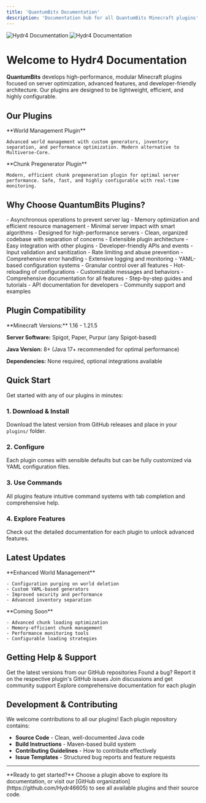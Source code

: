 ```yaml
---
title: 'QuantumBits Documentation'
description: 'Documentation hub for all QuantumBits Minecraft plugins'
---
```


<img
  className="block dark:hidden"
  src="/images/hero-light.png"
  alt="Hydr4 Documentation"
/>
<img
  className="hidden dark:block"
  src="/images/hero-dark.png"
  alt="Hydr4 Documentation"
/>

# Welcome to Hydr4 Documentation

**QuantumBits** develops high-performance, modular Minecraft plugins focused on server optimization, advanced features, and developer-friendly architecture. Our plugins are designed to be lightweight, efficient, and highly configurable.

## Our Plugins

<CardGroup cols={2}>
  <Card
    title="🌍 LilWorlds"
    icon="globe"
    href="/lilworlds/introduction"
  >
    **World Management Plugin**
    
    Advanced world management with custom generators, inventory separation, and performance optimization. Modern alternative to Multiverse-Core.
  </Card>
  <Card
    title="🔧 LilChunks"
    icon="cubes"
    href="/lilchunks/introduction"
  >
    **Chunk Pregenerator Plugin**
    
    Modern, efficient chunk pregeneration plugin for optimal server performance. Safe, fast, and highly configurable with real-time monitoring.
  </Card>
</CardGroup>

## Why Choose QuantumBits Plugins?

<AccordionGroup>
  <Accordion title="⚡ Performance First" icon="bolt">
    - Asynchronous operations to prevent server lag
    - Memory optimization and efficient resource management
    - Minimal server impact with smart algorithms
    - Designed for high-performance servers
  </Accordion>
  
  <Accordion title="🔧 Modular Architecture" icon="puzzle-piece">
    - Clean, organized codebase with separation of concerns
    - Extensible plugin architecture
    - Easy integration with other plugins
    - Developer-friendly APIs and events
  </Accordion>
  
  <Accordion title="🛡️ Security & Reliability" icon="shield">
    - Input validation and sanitization
    - Rate limiting and abuse prevention
    - Comprehensive error handling
    - Extensive logging and monitoring
  </Accordion>
  
  <Accordion title="⚙️ Highly Configurable" icon="gear">
    - YAML-based configuration systems
    - Granular control over all features
    - Hot-reloading of configurations
    - Customizable messages and behaviors
  </Accordion>
  
  <Accordion title="📚 Well Documented" icon="book">
    - Comprehensive documentation for all features
    - Step-by-step guides and tutorials
    - API documentation for developers
    - Community support and examples
  </Accordion>
</AccordionGroup>

## Plugin Compatibility

<Info>
**Minecraft Versions:** 1.16 - 1.21.5

**Server Software:** Spigot, Paper, Purpur (any Spigot-based)

**Java Version:** 8+ (Java 17+ recommended for optimal performance)

**Dependencies:** None required, optional integrations available
</Info>

## Quick Start

Get started with any of our plugins in minutes:

### 1. Download & Install
Download the latest version from GitHub releases and place in your `plugins/` folder.

### 2. Configure
Each plugin comes with sensible defaults but can be fully customized via YAML configuration files.

### 3. Use Commands
All plugins feature intuitive command systems with tab completion and comprehensive help.

### 4. Explore Features
Check out the detailed documentation for each plugin to unlock advanced features.

## Latest Updates

<CardGroup cols={2}>
  <Card title="LilWorlds v1.2.0" icon="globe">
    **Enhanced World Management**
    
    - Configuration purging on world deletion
    - Custom YAML-based generators
    - Improved security and performance
    - Advanced inventory separation
  </Card>
  <Card title="LilChunks" icon="grid">
    **Coming Soon**
    
    - Advanced chunk loading optimization
    - Memory-efficient chunk management
    - Performance monitoring tools
    - Configurable loading strategies
  </Card>
</CardGroup>

## Getting Help & Support

<CardGroup cols={2}>
  <Card
    title="📥 Downloads"
    icon="download"
    href="https://github.com/Hydr46605"
  >
    Get the latest versions from our GitHub repositories
  </Card>
  <Card
    title="🐛 Report Issues"
    icon="bug"
    href="https://github.com/CarmineArcangelo/LilWorlds/issues"
  >
    Found a bug? Report it on the respective plugin's GitHub issues
  </Card>
  <Card
    title="💬 Community"
    icon="users"
    href="https://github.com/CarmineArcangelo/LilWorlds/discussions"
  >
    Join discussions and get community support
  </Card>
  <Card
    title="📚 Documentation"
    icon="book"
    href="/lilworlds/introduction"
  >
    Explore comprehensive documentation for each plugin
  </Card>
</CardGroup>

## Development & Contributing

We welcome contributions to all our plugins! Each plugin repository contains:
- **Source Code** - Clean, well-documented Java code
- **Build Instructions** - Maven-based build system
- **Contributing Guidelines** - How to contribute effectively
- **Issue Templates** - Structured bug reports and feature requests

---

<Note>
**Ready to get started?** Choose a plugin above to explore its documentation, or visit our [GitHub organization](https://github.com/Hydr46605) to see all available plugins and their source code.
</Note>
